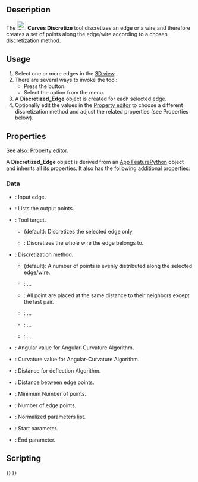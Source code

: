 <languages/>
<translate>

<!--T:1-->
{{Docnav
|[[Curves_SplitCurve|SplitCurve]]
|[[Curves_Approximate|Approximate]]
|[[Curves_Workbench|Curves]]
|IconL=Curves_SplitCurve.svg
|IconR=Curves_Approximate.svg
|IconC=Curves_workbench_icon.svg
}}

<!--T:2-->
{{GuiCommand
|Name=Curves Discretize
|MenuLocation=Curves → Discretize
|Workbenches=[[Curves_Workbench|Curves]]
}}

==Description== <!--T:3-->

<!--T:4-->
The [[Image:Curves_Discretize.svg|24px]] '''Curves Discretize''' tool discretizes an edge or a wire and therefore creates a set of points along the edge/wire according to a chosen discretization method.

==Usage== <!--T:5-->

<!--T:6-->
# Select one or more edges in the [[3D_View|3D view]].
# There are several ways to invoke the tool:
#* Press the {{Button|[[Image:Curves_Discretize.svg|16px]] [[Curves_Discretize|Discretize]]}} button.
#* Select the {{MenuCommand|Curves → [[Image:Curves_Discretize.svg|16px]] Discretize}} option from the menu.
# A '''Discretized_Edge''' object is created for each selected edge.
# Optionally edit the values in the [[Property_editor|Property editor]] to choose a different discretization method and adjust the related properties (see Properties below).

==Properties== <!--T:9-->

<!--T:12-->
See also: [[Property_editor|Property editor]].

<!--T:13-->
A '''Discretized_Edge''' object is derived from an [[App_FeaturePython|App FeaturePython]] object and inherits all its properties. It also has the following additional properties:

===Data=== <!--T:14-->

<!--T:15-->
{{TitleProperty|Discretized}}

<!--T:16-->
* {{PropertyData|Edge|LinkSub}}: Input edge.
* {{PropertyData|Point|VectorList}}: Lists the output points.
* {{PropertyData|Target|Enumeration}}: Tool target.
** {{Value|SingleEdge}} (default): Discretizes the selected edge only.
** {{Value|Wire}}: Discretizes the whole wire the edge belongs to.

<!--T:17-->
{{TitleProperty|Method}}

<!--T:18-->
* {{PropertyData|Algorithm|Enumeration}}: Discretization method.
** {{Value|Number}} (default): A number of points is evenly distributed along the selected edge/wire.
** {{Value|QuasiNumber}}: ...
** {{Value|Distance}}: All point are placed at the same distance to their neighbors except the last pair.
** {{Value|Deflection}}: ...
** {{Value|QuasiDeflection}}: ...
** {{Value|Angular-Curvature}}: ...
* {{PropertyData|Angular|Float}}: Angular value for Angular-Curvature Algorithm.
* {{PropertyData|Curvature|Float}}: Curvature value for Angular-Curvature Algorithm.
* {{PropertyData|Deflection|Float}}: Distance for deflection Algorithm.
* {{PropertyData|Distance|Float}}: Distance between edge points.
* {{PropertyData|Minimum|Integer}}: Minimum Number of points.
* {{PropertyData|Number|Integer}}: Number of edge points.

<!--T:19-->
{{TitleProperty|Output}}

<!--T:20-->
* {{PropertyData|Normalized Parameters|FloatList}}: Normalized parameters list.

<!--T:21-->
{{TitleProperty|Parameters}}

<!--T:22-->
* {{PropertyData|Parameter First|Float}}: Start parameter.
* {{PropertyData|Parameter Last|Float}}: End parameter.

==Scripting== <!--T:10-->


<!--T:11-->
{{Docnav
|[[Curves_SplitCurve|SplitCurve]]
|[[Curves_Approximate|Approximate]]
|[[Curves_Workbench|Curves]]
|IconL=Curves_SplitCurve.svg
|IconR=Curves_Approximate.svg
|IconC=Curves_workbench_icon.svg
}}

</translate>
{{Curves Tools navi{{#translation:}}}}
{{Userdocnavi{{#translation:}}}}